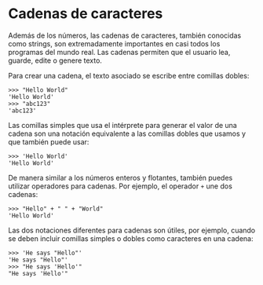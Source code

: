 # Cadenas de caracteres

Además de los números, las cadenas de caracteres, también conocidas como strings, son extremadamente importantes en casi todos los programas del mundo real. Las cadenas permiten que el usuario lea, guarde, edite o genere texto.

Para crear una cadena, el texto asociado se escribe entre comillas dobles:

```
>>> "Hello World"
'Hello World'
>>> "abc123"
'abc123'
```

Las comillas simples que usa el intérprete para generar el valor de una cadena son una notación equivalente a las comillas dobles que usamos y que también puede usar:

```
>>> 'Hello World'
'Hello World'
```

De manera similar a los números enteros y flotantes, también puedes utilizar operadores para cadenas. Por ejemplo, el operador `+` une dos cadenas:

```
>>> "Hello" + " " + "World"
'Hello World'
```

Las dos notaciones diferentes para cadenas son útiles, por ejemplo, cuando se deben incluir comillas simples o dobles como caracteres en una cadena:

```
>>> 'He says "Hello"'
'He says "Hello"'
>>> "He says 'Hello'"
"He says 'Hello'"
```

